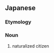 ==Japanese==
{{ja-kanjitab|き|か|じん|yomi=o}}

===Etymology===
{{suffix|帰化|人|lang=ja|t1=naturalization|t2=person|sort=きかじん}}

===Noun===
{{ja-noun|きかじん|kyu=歸化人}}

# naturalized citizen